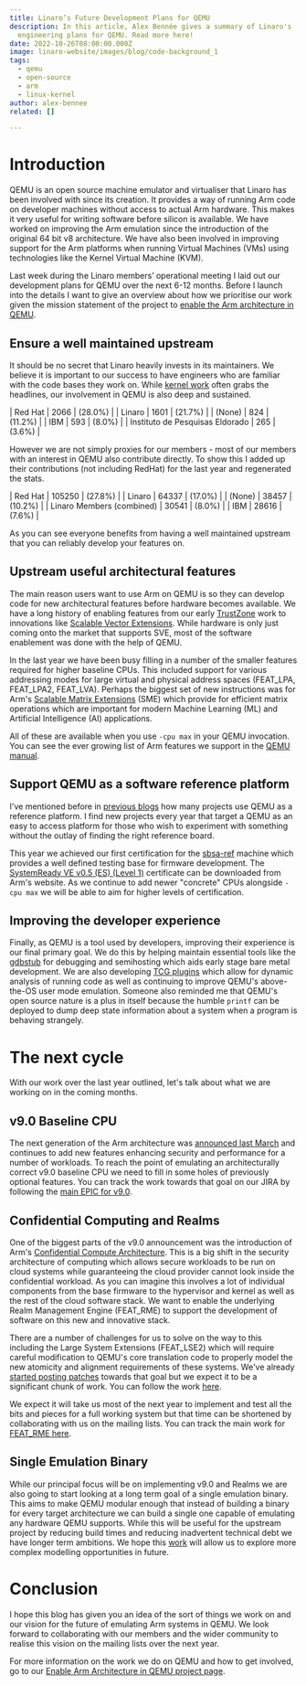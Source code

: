 ```yaml
---
title: Linaro’s Future Development Plans for QEMU
description: In this article, Alex Bennée gives a summary of Linaro's
  engineering plans for QEMU. Read more here!
date: 2022-10-26T08:00:00.000Z
image: linaro-website/images/blog/code-background_1
tags:
  - qemu
  - open-source
  - arm
  - linux-kernel
author: alex-bennee
related: []

---
```


# Introduction

QEMU is an open source machine emulator and virtualiser that Linaro has been involved with since its creation. It provides a way of running Arm code on developer machines without access to actual Arm hardware. This makes it very useful for writing software before silicon is available. We have worked on improving the Arm emulation since the introduction of the original 64 bit v8 architecture. We have also been involved in improving support for the Arm platforms when running Virtual Machines (VMs) using technologies like the Kernel Virtual Machine (KVM).

Last week during the Linaro members’ operational meeting I laid out our development plans for QEMU over the next 6-12 months. Before I launch into the details I want to give an overview about how we prioritise our work given the mission statement of the project to [enable the Arm architecture in QEMU](https://linaro.atlassian.net/wiki/spaces/QEMU/overview).

## Ensure a well maintained upstream

It should be no secret that Linaro heavily invests in its maintainers. We believe it is important to our success to have engineers who are familiar with the code bases they work on. While [kernel work](https://www.linaro.org/blog/linaro-in-top-five-for-most-active-contributors-to-the-6-0-linux-kernel-release/) often grabs the headlines, our involvement in QEMU is also deep and sustained.

\| Red Hat                         | 2066 | (28.0%) |
\| Linaro                          | 1601 | (21.7%) |
\| (None)                          |  824 | (11.2%) |
\| IBM                             |  593 | (8.0%)  |
\| Instituto de Pesquisas Eldorado |  265 | (3.6%)  |

However we are not simply proxies for our members - most of our members with an interest in QEMU also contribute directly. To show this I added up their contributions (not including RedHat) for the last year and regenerated the stats.

\| Red Hat                   | 105250 | (27.8%) |
\| Linaro                    |  64337 | (17.0%) |
\| (None)                    |  38457 | (10.2%) |
\| Linaro Members (combined) |  30541 | (8.0%)  |
\| IBM                       |  28616 | (7.6%)  |

As you can see everyone benefits from having a well maintained upstream that you can reliably develop your features on.

## Upstream useful architectural features

The main reason users want to use Arm on QEMU is so they can develop code for new architectural features before hardware becomes available. We have a long history of enabling features from our early [TrustZone](https://www.linaro.org/blog/arm-trustzone-qemu/) work to innovations like [Scalable Vector Extensions](https://www.linaro.org/blog/sve-in-qemu-linux-user/). While hardware is only just coming onto the market that supports SVE, most of the software enablement was done with the help of QEMU.

In the last year we have been busy filling in a number of the smaller features required for higher baseline CPUs. This included support for various addressing modes for large virtual and physical address spaces (FEAT\_LPA, FEAT\_LPA2, FEAT\_LVA). Perhaps the biggest set of new instructions was for Arm's [Scalable Matrix Extensions](https://community.arm.com/arm-community-blogs/b/architectures-and-processors-blog/posts/scalable-matrix-extension-armv9-a-architecture)
(SME) which provide for efficient matrix operations which are important for modern Machine Learning (ML) and Artificial Intelligence (AI) applications.

All of these are available when you use `-cpu max` in your QEMU invocation. You can see the ever growing list of Arm features we support in the [QEMU manual](https://qemu.readthedocs.io/en/latest/system/arm/emulation.html).

## Support QEMU as a software reference platform

I've mentioned before in [previous blogs](https://www.linaro.org/blog/many-uses-of-qemu/) how many projects use QEMU as a reference platform. I find new projects every year that target a QEMU as an easy to access platform for those who wish to experiment with something without the outlay of finding the right reference board.

This year we achieved our first certification for the
[sbsa-ref](https://qemu.readthedocs.io/en/latest/system/arm/sbsa.html)
machine which provides a well defined testing base for firmware
development. The [SystemReady VE v0.5 (ES) (Level 1)](https://www.arm.com/architecture/system-architectures/systemready-certification-program/ve)
certificate can be downloaded from Arm's website. As we continue to add newer "concrete" CPUs alongside `-cpu max` we will be able to aim for higher levels of certification.

## Improving the developer experience

Finally, as QEMU is a tool used by developers, improving their
experience is our final primary goal. We do this by helping maintain
essential tools like the
[gdbstub](https://qemu.readthedocs.io/en/latest/system/gdb.html) for
debugging and semihosting which aids early stage bare metal
development. We are also developing [TCG
plugins](https://qemu.readthedocs.io/en/latest/devel/tcg-plugins.html)
which allow for dynamic analysis of running code as well as continuing to improve QEMU's above-the-OS user mode emulation. Someone also reminded me that QEMU's open source nature is a plus in itself because the humble `printf` can be deployed to dump deep state information about a system when a program is behaving strangely.

# The next cycle

With our work over the last year outlined, let's talk about what we are working on in the coming months.

## v9.0 Baseline CPU

The next generation of the Arm architecture was [announced last
March](https://www.arm.com/company/news/2021/03/arms-answer-to-the-future-of-ai-armv9-architecture)
and continues to add new features enhancing security and performance for a number of workloads. To reach the point of emulating an architecturally correct v9.0 baseline CPU we need to fill in some holes of previously optional features. You can track the work towards that goal on our JIRA by following the [main EPIC for v9.0](https://linaro.atlassian.net/browse/QEMU-471).

## Confidential Computing and Realms

One of the biggest parts of the v9.0 announcement was the introduction of Arm's [Confidential Compute Architecture](https://www.arm.com/architecture/security-features/arm-confidential-compute-architecture). This is a big shift in the security architecture of computing which allows secure workloads to be run on cloud systems while guaranteeing the cloud provider cannot look inside the confidential workload. As you can imagine this involves a lot of individual components from the base firmware to the hypervisor and kernel as well as the rest of the cloud software stack. We want to enable the underlying Realm Management Engine (FEAT\_RME) to support the development of software on this new and innovative stack.

There are a number of challenges for us to solve on the way to this
including the Large System Extensions (FEAT\_LSE2) which will require
careful modification to QEMU's core translation code to properly model
the new atomicity and alignment requirements of these systems. We've
already [started posting
patches](https://patchew.org/QEMU/20221021071549.2398137-1-richard.henderson@linaro.org/)
towards that goal but we expect it to be a significant chunk of work. You can follow the work [here](https://linaro.atlassian.net/browse/QEMU-300).

We expect it will take us most of the next year to implement and test all the bits and pieces for a full working system but that time can be shortened by collaborating with us on the mailing lists. You can track the main work for [FEAT\_RME here](https://linaro.atlassian.net/browse/QEMU-466).

## Single Emulation Binary

While our principal focus will be on implementing v9.0 and Realms we are also going to start looking at a long term goal of a single emulation binary. This aims to make QEMU modular enough that instead of building a binary for every target architecture we can build a single one capable of emulating any hardware QEMU supports. While this will be useful for the upstream project by reducing build times and reducing inadvertent technical debt we have longer term ambitions. We hope this [work](https://linaro.atlassian.net/browse/QEMU-487) will allow us to explore more complex modelling opportunities in future.

# Conclusion

I hope this blog has given you an idea of the sort of things we work on and our vision for the future of emulating Arm systems in QEMU. We look forward to collaborating with our members and the wider community to realise this vision on the mailing lists over the next year.

For more information on the work we do on QEMU and how to get involved, go to our [Enable Arm Architecture in QEMU project page](https://linaro.atlassian.net/wiki/spaces/QEMU/overview).
